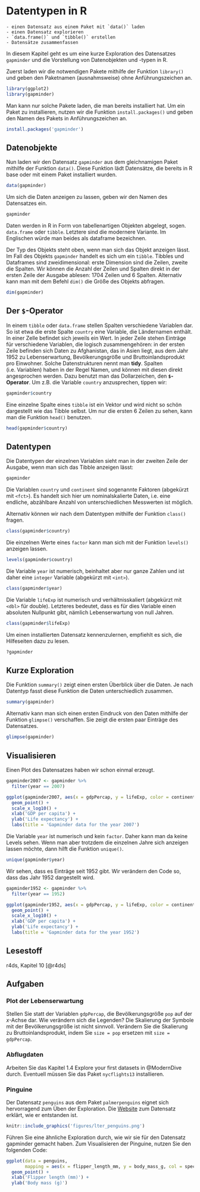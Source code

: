 # Datentypen in R {#daten}

```block
- einen Datensatz aus einem Paket mit `data()` laden
- einen Datensatz explorieren
- `data.frame()` und `tibble()` erstellen
- Datensätze zusammenfassen
```

In diesem Kapitel geht es um eine kurze Exploration des Datensatzes `gapminder` und die Vorstellung von Datenobjekten und -typen in R.

Zuerst laden wir die notwendigen Pakete mithilfe der Funktion `library()` und geben den Paketnamen (ausnahmsweise) ohne Anführungszeichen an.
```r
library(ggplot2)
library(gapminder)
```

Man kann nur solche Pakete laden, die man bereits installiert hat. Um ein Paket zu installieren, nutzen wir die Funktion `install.packages()` und geben den Namen des Pakets in Anführungszeichen an.
```r
install.packages('gapminder')
```

## Datenobjekte
Nun laden wir den Datensatz `gapminder` aus dem gleichnamigen Paket mithilfe der Funktion `data()`. Diese Funktion lädt Datensätze, die bereits in R base oder mit einem Paket installiert wurden.
```r
data(gapminder)
```

Um sich die Daten anzeigen zu lassen, geben wir den Namen des Datensatzes ein.
```r
gapminder
```

Daten werden in R in Form von tabellenartigen Objekten abgelegt, sogen. `data.frame` oder `tibble`. Letztere sind die modernere Variante. Im Englischen würde man beides als dataframe bezeichnen.

Der Typ des Objekts steht oben, wenn man sich das Objekt anzeigen lässt. Im Fall des Objekts `gapminder` handelt es sich um ein `tibble`. Tibbles und Dataframes sind zweidimensional: erste Dimension sind die Zeilen, zweite die Spalten. Wir können die Anzahl der Zeilen und Spalten direkt in der ersten Zeile der Ausgabe ablesen: 1704 Zeilen und 6 Spalten. Alternativ kann man mit dem Befehl `dim()` die Größe des Objekts abfragen.

```r
dim(gapminder)
```


## Der `$`-Operator
In einem `tibble` oder `data.frame` stellen Spalten verschiedene Variablen dar. So ist etwa die erste Spalte `country` eine Variable, die Ländernamen enthält. In einer Zelle befindet sich jeweils ein Wert. In jeder Zeile stehen Einträge für verschiedene Variablen, die logisch zusammengehören: in der ersten Zeile befinden sich Daten zu Afghanistan, das in Asien liegt, aus dem Jahr 1952 zu Lebenserwartung, Bevölkerungsgröße und Bruttoinlandsprodukt pro Einwohner. Solche Datenstrukturen nennt man **tidy**. Spalten (i.e. Variablen) haben in der Regel Namen, und können mit diesen direkt angesprochen werden. Dazu benutzt man das Dollarzeichen, den **`$`-Operator**. Um z.B. die Variable `country` anzusprechen, tippen wir:
```r
gapminder$country
```

Eine einzelne Spalte eines `tibble` ist ein Vektor und wird nicht so schön dargestellt wie das Tibble selbst. Um nur die ersten 6 Zeilen zu sehen, kann man die Funktion `head()` benutzen.
```r
head(gapminder$country)
```

## Datentypen
Die Datentypen der einzelnen Variablen sieht man in der zweiten Zeile der Ausgabe, wenn man sich das Tibble anzeigen lässt:

```r
gapminder
```

Die Variablen `country` und `continent` sind sogenannte Faktoren (abgekürzt mit `<fct>`). Es handelt sich hier um nominalskalierte Daten, i.e. eine endliche, abzählbare Anzahl von unterschiedlichen Messwerten ist möglich. 

Alternativ können wir nach dem Datentypen mithilfe der Funktion `class()` fragen.
```r
class(gapminder$country)
```

Die einzelnen Werte eines `factor` kann man sich mit der Funktion `levels()` anzeigen lassen.

```r
levels(gapminder$country)
```

Die Variable `year` ist numerisch, beinhaltet aber nur ganze Zahlen und ist daher eine `integer` Variable (abgekürzt mit `<int>`).
```r
class(gapminder$year)
```

Die Variable `lifeExp` ist numerisch und verhältnisskaliert (abgekürzt mit `<dbl>` für double). Letzteres bedeutet, dass es für dies Variable einen absoluten Nullpunkt gibt, nämlich Lebenserwartung von null Jahren.
```r
class(gapminder$lifeExp)
```

Um einen installierten Datensatz kennenzulernen, empfiehlt es sich, die Hilfeseiten dazu zu lesen.
```r
?gapminder
```

## Kurze Exploration
Die Funktion `summary()` zeigt einen ersten Überblick über die Daten. Je nach Datentyp fasst diese Funktion die Daten unterschiedlich zusammen.
```r
summary(gapminder)
```

Alternativ kann man sich einen ersten Eindruck von den Daten mithilfe der Funktion `glimpse()` verschaffen. Sie zeigt die ersten paar Einträge des Datensatzes. 

```r
glimpse(gapminder)
```


## Visualisieren
Einen Plot des Datensatzes haben wir schon einmal erzeugt.

```r
gapminder2007 <- gapminder %>% 
  filter(year == 2007)

ggplot(gapminder2007, aes(x = gdpPercap, y = lifeExp, color = continent, size = pop)) +
  geom_point() +
  scale_x_log10() +
  xlab('GDP per capita') +
  ylab('Life expectancy') +
  labs(title = 'Gapminder data for the year 2007')
```

Die Variable `year` ist numerisch und kein `factor`. Daher kann man da keine Levels sehen. Wenn man aber trotzdem die einzelnen Jahre sich anzeigen lassen möchte, dann hilft die Funktion `unique()`.
```r
unique(gapminder$year)
```

Wir sehen, dass es Einträge seit 1952 gibt. Wir verändern den Code so, dass das Jahr 1952 dargestellt wird.
```r
gapminder1952 <- gapminder %>% 
  filter(year == 1952)

ggplot(gapminder1952, aes(x = gdpPercap, y = lifeExp, color = continent, size = pop)) +
  geom_point() +
  scale_x_log10() +
  xlab('GDP per capita') +
  ylab('Life expectancy') +
  labs(title = 'Gapminder data for the year 1952')
```


## Lesestoff
r4ds, Kapitel 10 [@r4ds]

## Aufgaben

### Plot der Lebenserwartung
Stellen Sie statt der Variablen `gdpPercap`, die Bevölkerungsgröße `pop` auf der $x$-Achse dar. Wie verändern sich die Legenden? Die Skalierung der Symbole mit der Bevölkerungsgröße ist nicht sinnvoll. Verändern Sie die Skalierung zu Bruttoinlandsprodukt, indem Sie `size = pop` ersetzen mit `size = gdpPercap`.

### Abflugdaten
Arbeiten Sie das Kapitel 1.4 Explore your first datasets in @ModernDive durch. Eventuell müssen Sie das Paket `nycflights13` installieren.

### Pinguine
Der Datensatz `penguins` aus dem Paket `palmerpenguins` eignet sich hervorragend zum Üben der Exploration. Die [Website](https://allisonhorst.github.io/palmerpenguins/) zum Datensatz erklärt, wie er entstanden ist.

```r
knitr::include_graphics('figures/lter_penguins.png')
```

Führen Sie eine ähnliche Exploration durch, wie wir sie für den Datensatz gapminder gemacht haben. Zum Visualisieren der Pinguine, nutzen Sie den folgenden Code:
```r
ggplot(data = penguins, 
       mapping = aes(x = flipper_length_mm, y = body_mass_g, col = species)) +
  geom_point() +
  xlab('Flipper length (mm)') +
  ylab('Body mass (g)')
```


